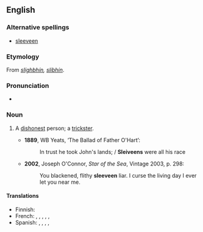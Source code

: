 ==English==

===Alternative spellings===
*[[sleeveen]]

===Etymology===
From {{etyl|ga}} ''[[slíghbhín]], [[slíbhín]]''.

===Pronunciation===
* {{IPA|/ˈsliːviːn/}}

===Noun===
{{en-noun}}

# {{Ireland}} A [[dishonest]] person; a [[trickster]].
#*'''1889''', WB Yeats, ‘The Ballad of Father O'Hart’:
#*:In trust he took John's lands; / '''Sleiveens''' were all his race
#*'''2002''', Joseph O'Connor, ''Star of the Sea'', Vintage 2003, p. 298:
#*:You blackened, flithy '''sleeveen''' liar. I curse the living day I ever let you near me.

====Translations====
{{trans-top|dishonest person; trickster}}
{{trans-mid}}
* Finnish: {{t|fi|koijari}}
* French: {{t|fr|escroc}},  {{t|fr|filou}},  {{t|fr|aigrefin}},  {{t|fr|fripon}},  {{t|fr|larron}},  {{t|fr|chevalier d'industrie}}
* Spanish: {{t|es|ratero}},  {{t|es|timador}},  {{t|es|petardista}},  {{t|es|estafador}},  {{t|es|caballero de industria}}
{{trans-bottom}}